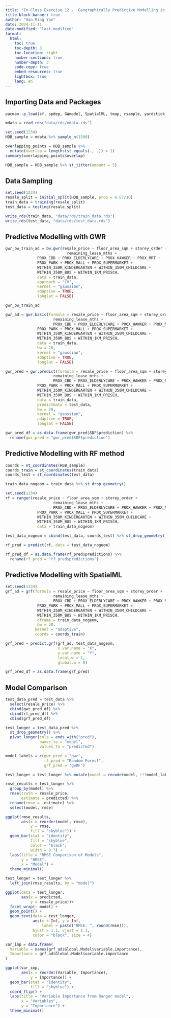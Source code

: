 ```yaml
---
title: "In-Class Exercise 12 -  Geographically Predictive Modelling in R"
title-block-banner: true
author: "Han Ming Yan"
date: 2024-11-11
date-modified: "last-modified"
format:
  html:
    toc: true
    toc-depth: 3
    toc-location: right
    number-sections: true
    number-depth: 3
    code-copy: true
    embed-resources: true
    lightbox: true
    lang: en
---
```


## Importing Data and Packages

```r
pacman::p_load(sf, spdep, GWmodel, SpatialML, tmap, rsample, yardstick, tidyverse, knitr, kableExtra, spatialRF)
```

```r
mdata = read_rds("data/rds/mdata.rds")
```

```r
set.seed(1234)
HDB_sample = mdata %>% sample_n(1500)
```

```r
overlapping_points = HDB_sample %>%
  mutate(overlap = lengths(st_equals(., .)) > 1)
summary(overlapping_points$overlap)
```

```r
HDB_sample = HDB_sample %>% st_jitter(amount = 5)
```

## Data Sampling

```r
set.seed(1234)
resale_split = initial_split(HDB_sample, prop = 6.67/10)
train_data = training(resale_split)
test_data = testing(resale_split)
```

```r
write_rds(train_data, "data/rds/train_data.rds")
write_rds(test_data, "data/rds/test_data.rds")
```

## Predictive Modelling with GWR

```r
gwr_bw_train_ad = bw.gwr(resale_price ~ floor_area_sqm + storey_order + 
                           remaining_lease_mths +
              PROX_CBD + PROX_ELDERLYCARE + PROX_HAWKER + PROX_MRT + 
              PROX_PARK + PROX_MALL + PROX_SUPERMARKET + 
              WITHIN_350M_KINDERGARTEN + WITHIN_350M_CHILDCARE + 
              WITHIN_350M_BUS + WITHIN_1KM_PRISCH,
              data = train_data,
              approach = "CV",
              kernel = "gaussian",
              adaptive = TRUE,
              longlat = FALSE)

gwr_bw_train_ad
```

```r
gwr_ad = gwr.basic(formula = resale_price ~ floor_area_sqm + storey_order + 
                     remaining_lease_mths +
                     PROX_CBD + PROX_ELDERLYCARE + PROX_HAWKER + PROX_MRT + 
              PROX_PARK + PROX_MALL + PROX_SUPERMARKET + 
              WITHIN_350M_KINDERGARTEN + WITHIN_350M_CHILDCARE + 
              WITHIN_350M_BUS + WITHIN_1KM_PRISCH,
              data = train_data,
              bw = 20,
              kernel = "gaussian",
              adaptive = TRUE,
              longlat = FALSE)
```

```r
gwr_pred = gwr.predict(formula = resale_price ~ floor_area_sqm + storey_order + 
                     remaining_lease_mths +
                     PROX_CBD + PROX_ELDERLYCARE + PROX_HAWKER + PROX_MRT + 
              PROX_PARK + PROX_MALL + PROX_SUPERMARKET + 
              WITHIN_350M_KINDERGARTEN + WITHIN_350M_CHILDCARE + 
              WITHIN_350M_BUS + WITHIN_1KM_PRISCH,
              data = train_data,
              predictdata = test_data,
              bw = 20,
              kernel = "gaussian",
              adaptive = TRUE,
              longlat = FALSE)
```

```r
gwr_pred_df = as.data.frame(gwr_pred$SDF$prediction) %>%
  rename(gwr_pred = "gwr_pred$SDF$prediction")
```

## Predictive Modelling with RF method

```r
coords = st_coordinates(HDB_sample)
coords_train = st_coordinates(train_data)
coords_test = st_coordinates(test_data)
```

```r
train_data_nogeom = train_data %>% st_drop_geometry()
```

```r
set.seed(1234)
rf = ranger(resale_price ~ floor_area_sqm + storey_order + 
                     remaining_lease_mths +
                     PROX_CBD + PROX_ELDERLYCARE + PROX_HAWKER + PROX_MRT + 
              PROX_PARK + PROX_MALL + PROX_SUPERMARKET + 
              WITHIN_350M_KINDERGARTEN + WITHIN_350M_CHILDCARE + 
              WITHIN_350M_BUS + WITHIN_1KM_PRISCH,
              data = train_data_nogeom)
```

```r
test_data_nogeom = cbind(test_data, coords_test) %>% st_drop_geometry()
```

```r
rf_pred = predict(rf, data = test_data_nogeom)
```

```r
rf_pred_df = as.data.frame(rf_pred$predictions) %>%
  rename(rf_pred = "rf_pred$predictions")
```

## Predictive Modelling with SpatialML

```r
set.seed(1234)
grf_ad = grf(formula = resale_price ~ floor_area_sqm + storey_order + 
                     remaining_lease_mths +
                     PROX_CBD + PROX_ELDERLYCARE + PROX_HAWKER + PROX_MRT + 
              PROX_PARK + PROX_MALL + PROX_SUPERMARKET + 
              WITHIN_350M_KINDERGARTEN + WITHIN_350M_CHILDCARE + 
              WITHIN_350M_BUS + WITHIN_1KM_PRISCH,
              dframe = train_data_nogeom,
              bw = 20,
             kernel = "adaptive",
             coords = coords_train)
```

```r
grf_pred = predict.grf(grf_ad, test_data_nogeom,
                       x.var.name = "X",
                       y.var.name = "Y",
                       local.w = 1,
                       global.w = 0)
```

```r
grf_pred_df = as.data.frame(grf_pred)
```

## Model Comparison

```r
test_data_pred = test_data %>%
  select(resale_price) %>%
  cbind(gwr_pred_df) %>%
  cbind(rf_pred_df) %>%
  cbind(grf_pred_df)
```

```r
test_longer = test_data_pred %>%
  st_drop_geometry() %>%
  pivot_longer(cols = ends_with("pred"),
               names_to = "model",
               values_to = "predicted")
```

```r
model_labels = c(gwr_pred = "gwr",
                 rf_pred = "Random Forest",
                 grf_pred = "gwRF")

test_longer = test_longer %>% mutate(model = recode(model, !!!model_labels))
```

```r
rmse_results = test_longer %>%
  group_by(model) %>%
  rmse(truth = resale_price,
       estimate = predicted) %>%
  rename(rmse = .estimate) %>%
  select(model, rmse)
```

```r
ggplot(rmse_results,
       aes(x = reorder(model, rmse),
           y = rmse,
           fill = "skyblue")) + 
  geom_bar(stat = "identity",
           fill = "skyblue",
           color = "black",
           width = 0.7) +
  labs(title = "RMSE Comparison of Models",
       y = "RMSE",
       x = "Model") +
  theme_minimal()
```

```r
test_longer = test_longer %>%
  left_join(rmse_results, by = "model")

ggplot(data = test_longer,
       aes(x = predicted,
           y = resale_price))+
  facet_wrap(~ model) +
  geom_point() +
  geom_text(data = test_longer,
            aes(x = Inf, y = Inf,
                label = paste("RMSE: ", round(rmse))),
            hjust = 1.1, vjust = 1.1,
            color = "black", size = 4)
```

```r
var_imp = data.frame(
  Variable = names(grf_ad$Global.Model$variable.importance),
  Importance = grf_ad$Global.Model$variable.importance
)

ggplot(var_imp, 
       aes(x = reorder(Variable, Importance),
           y = Importance)) +
  geom_bar(stat = "identity",
           fill = "skyblue") +
  coord_flip() +
  labs(title = "Variable Importance from Ranger model",
       x = "Variables",
       y = "Importance") +
  theme_minimal()
```
